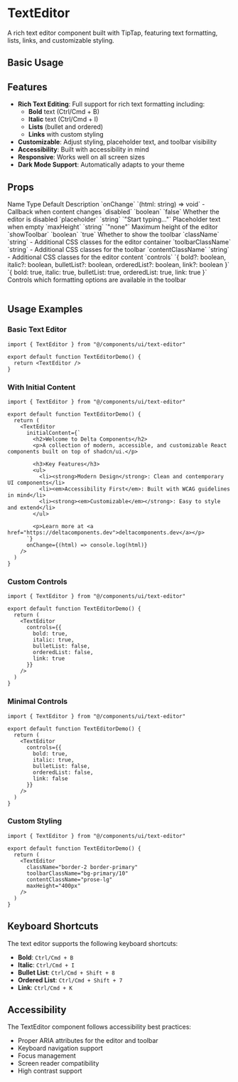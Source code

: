 # TextEditor

A rich text editor component built with TipTap, featuring text formatting, lists, links, and customizable styling.

## Basic Usage

<ComponentTabs name="text-editor-basic" />

<InstallationInstructions componentName="text-editor" />

## Features

- **Rich Text Editing**: Full support for rich text formatting including:
  - **Bold** text (Ctrl/Cmd + B)
  - **Italic** text (Ctrl/Cmd + I)
  - **Lists** (bullet and ordered)
  - **Links** with custom styling
- **Customizable**: Adjust styling, placeholder text, and toolbar visibility
- **Accessibility**: Built with accessibility in mind
- **Responsive**: Works well on all screen sizes
- **Dark Mode Support**: Automatically adapts to your theme

## Props

<Table>
  <TableHeader>
    <TableRow>
      <TableHead>Name</TableHead>
      <TableHead>Type</TableHead>
      <TableHead>Default</TableHead>
      <TableHead>Description</TableHead>
    </TableRow>
  </TableHeader>
  <TableBody>
    <TableRow>
      <TableCell>`onChange`</TableCell>
      <TableCell>`(html: string) => void`</TableCell>
      <TableCell>-</TableCell>
      <TableCell>Callback when content changes</TableCell>
    </TableRow>
    <TableRow>
      <TableCell>`disabled`</TableCell>
      <TableCell>`boolean`</TableCell>
      <TableCell>`false`</TableCell>
      <TableCell>Whether the editor is disabled</TableCell>
    </TableRow>
    <TableRow>
      <TableCell>`placeholder`</TableCell>
      <TableCell>`string`</TableCell>
      <TableCell>`"Start typing..."`</TableCell>
      <TableCell>Placeholder text when empty</TableCell>
    </TableRow>
    <TableRow>
      <TableCell>`maxHeight`</TableCell>
      <TableCell>`string`</TableCell>
      <TableCell>`"none"`</TableCell>
      <TableCell>Maximum height of the editor</TableCell>
    </TableRow>
    <TableRow>
      <TableCell>`showToolbar`</TableCell>
      <TableCell>`boolean`</TableCell>
      <TableCell>`true`</TableCell>
      <TableCell>Whether to show the toolbar</TableCell>
    </TableRow>
    <TableRow>
      <TableCell>`className`</TableCell>
      <TableCell>`string`</TableCell>
      <TableCell>-</TableCell>
      <TableCell>Additional CSS classes for the editor container</TableCell>
    </TableRow>
    <TableRow>
      <TableCell>`toolbarClassName`</TableCell>
      <TableCell>`string`</TableCell>
      <TableCell>-</TableCell>
      <TableCell>Additional CSS classes for the toolbar</TableCell>
    </TableRow>
    <TableRow>
      <TableCell>`contentClassName`</TableCell>
      <TableCell>`string`</TableCell>
      <TableCell>-</TableCell>
      <TableCell>Additional CSS classes for the editor content</TableCell>
    </TableRow>
    <TableRow>
      <TableCell>`controls`</TableCell>
      <TableCell>`{ bold?: boolean, italic?: boolean, bulletList?: boolean, orderedList?: boolean, link?: boolean }`</TableCell>
      <TableCell>`{ bold: true, italic: true, bulletList: true, orderedList: true, link: true }`</TableCell>
      <TableCell>Controls which formatting options are available in the toolbar</TableCell>
    </TableRow>
  </TableBody>
</Table>

## Usage Examples

### Basic Text Editor

```tsx
import { TextEditor } from "@/components/ui/text-editor"

export default function TextEditorDemo() {
  return <TextEditor />
}
```

### With Initial Content

```tsx
import { TextEditor } from "@/components/ui/text-editor"

export default function TextEditorDemo() {
  return (
    <TextEditor 
      initialContent={`
        <h2>Welcome to Delta Components</h2>
        <p>A collection of modern, accessible, and customizable React components built on top of shadcn/ui.</p>
        
        <h3>Key Features</h3>
        <ul>
          <li><strong>Modern Design</strong>: Clean and contemporary UI components</li>
          <li><em>Accessibility First</em>: Built with WCAG guidelines in mind</li>
          <li><strong><em>Customizable</em></strong>: Easy to style and extend</li>
        </ul>
        
        <p>Learn more at <a href="https://deltacomponents.dev">deltacomponents.dev</a></p>
      `}
      onChange={(html) => console.log(html)}
    />
  )
}
```

### Custom Controls

```tsx
import { TextEditor } from "@/components/ui/text-editor"

export default function TextEditorDemo() {
  return (
    <TextEditor 
      controls={{
        bold: true,
        italic: true,
        bulletList: false,
        orderedList: false,
        link: true
      }}
    />
  )
}
```

### Minimal Controls

```tsx
import { TextEditor } from "@/components/ui/text-editor"

export default function TextEditorDemo() {
  return (
    <TextEditor 
      controls={{
        bold: true,
        italic: true,
        bulletList: false,
        orderedList: false,
        link: false
      }}
    />
  )
}
```

### Custom Styling

```tsx
import { TextEditor } from "@/components/ui/text-editor"

export default function TextEditorDemo() {
  return (
    <TextEditor 
      className="border-2 border-primary"
      toolbarClassName="bg-primary/10"
      contentClassName="prose-lg"
      maxHeight="400px"
    />
  )
}
```

## Keyboard Shortcuts

The text editor supports the following keyboard shortcuts:

- **Bold**: `Ctrl/Cmd + B`
- **Italic**: `Ctrl/Cmd + I`
- **Bullet List**: `Ctrl/Cmd + Shift + 8`
- **Ordered List**: `Ctrl/Cmd + Shift + 7`
- **Link**: `Ctrl/Cmd + K`

## Accessibility

The TextEditor component follows accessibility best practices:

- Proper ARIA attributes for the editor and toolbar
- Keyboard navigation support
- Focus management
- Screen reader compatibility
- High contrast support
